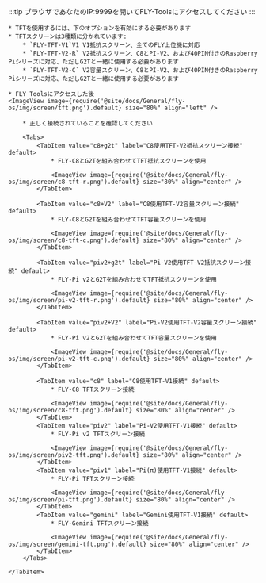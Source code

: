 :::tip
ブラウザであなたのIP:9999を開いてFLY-Toolsにアクセスしてください
:::

    * TFTを使用するには、下のオプションを有効にする必要があります
    * TFTスクリーンは3種類に分かれています:
        * `FLY-TFT-V1`V1 V1抵抗スクリーン、全てのFLY上位機に対応
        * `FLY-TFT-V2-R` V2抵抗スクリーン、C8とPI-V2、および40PIN付きのRaspberry Piシリーズに対応、ただしG2Tと一緒に使用する必要があります
        * `FLY-TFT-V2-C` V2容量スクリーン、C8とPI-V2、および40PIN付きのRaspberry Piシリーズに対応、ただしG2Tと一緒に使用する必要があります

    * FLY Toolsにアクセスした後
    <ImageView image={require('@site/docs/General/fly-os/img/screen/tft.png').default} size="80%" align="left" />

<Tabs>
    <TabItem value="TFT" label="TFT接続" default>

        * 正しく接続されていることを確認してください

        <Tabs>
            <TabItem value="c8+g2t" label="C8使用TFT-V2抵抗スクリーン接続" default>
                * FLY-C8とG2Tを組み合わせてTFT抵抗スクリーンを使用

                <ImageView image={require('@site/docs/General/fly-os/img/screen/c8-tft-r.png').default} size="80%" align="center" />
            </TabItem>

            <TabItem value="c8+V2" label="C8使用TFT-V2容量スクリーン接続" default>
                * FLY-C8とG2Tを組み合わせてTFT容量スクリーンを使用

                <ImageView image={require('@site/docs/General/fly-os/img/screen/c8-tft-c.png').default} size="80%" align="center" />
            </TabItem>

            <TabItem value="piv2+g2t" label="Pi-V2使用TFT-V2抵抗スクリーン接続" default>
                * FLY-Pi v2とG2Tを組み合わせてTFT抵抗スクリーンを使用

                <ImageView image={require('@site/docs/General/fly-os/img/screen/pi-v2-tft-r.png').default} size="80%" align="center" />
            </TabItem>

            <TabItem value="piv2+V2" label="Pi-V2使用TFT-V2容量スクリーン接続" default>
                * FLY-Pi v2とG2Tを組み合わせてTFT容量スクリーンを使用

                <ImageView image={require('@site/docs/General/fly-os/img/screen/pi-v2-tft-c.png').default} size="80%" align="center" />
            </TabItem>

            <TabItem value="c8" label="C8使用TFT-V1接続" default>
                * FLY-C8 TFTスクリーン接続

                <ImageView image={require('@site/docs/General/fly-os/img/screen/c8-tft.png').default} size="80%" align="center" />
            </TabItem>
            <TabItem value="piv2" label="Pi-V2使用TFT-V1接続" default>
                * FLY-Pi v2 TFTスクリーン接続

                <ImageView image={require('@site/docs/General/fly-os/img/screen/piv2-tft.png').default} size="80%" align="center" />
            </TabItem>
            <TabItem value="piv1" label="Pi(π)使用TFT-V1接続" default>
                * FLY-Pi TFTスクリーン接続

                <ImageView image={require('@site/docs/General/fly-os/img/screen/pi-tft.png').default} size="80%" align="center" />
            </TabItem>
            <TabItem value="gemini" label="Gemini使用TFT-V1接続" default>
                * FLY-Gemini TFTスクリーン接続
                
                <ImageView image={require('@site/docs/General/fly-os/img/screen/gemini-tft.png').default} size="80%" align="center" />
            </TabItem>
        </Tabs>

    </TabItem>
</Tabs>